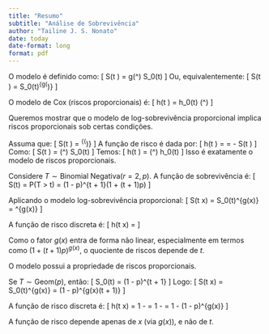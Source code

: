 ```yaml
---
title: "Resumo"
subtitle: "Análise de Sobrevivência"
author: "Tailine J. S. Nonato"
date: today
date-format: long
format: pdf
---
```



\maketitle

\section*{Modelo de Log-Sobrevivência Proporcional}

O modelo é definido como:
\[
\log S(t \mid \mathbf{x}) = g(\mathbf{x}^\top \beta) \cdot \log S_0(t)
\]
Ou, equivalentemente:
\[
S(t \mid \mathbf{x}) = S_0(t)^{g(\mathbf{x}^\top \beta)}
\]

\subsection*{i) Equivalência com o modelo de riscos proporcionais}

O modelo de Cox (riscos proporcionais) é:
\[
h(t \mid \mathbf{x}) = h_0(t) \cdot \exp(\mathbf{x}^\top \beta)
\]

Queremos mostrar que o modelo de log-sobrevivência proporcional implica riscos proporcionais sob certas condições.

\subsubsection*{Demonstração:}
Assuma que:
\[
S(t \mid \mathbf{x}) = \left[ S_0(t) \right]^{\exp(\mathbf{x}^\top \beta)}
\]
A função de risco é dada por:
\[
h(t \mid \mathbf{x}) = \frac{f(t \mid \mathbf{x})}{S(t \mid \mathbf{x})} = -\frac{d}{dt} \log S(t \mid \mathbf{x})
\]
Como:
\[
\log S(t \mid \mathbf{x}) = \exp(\mathbf{x}^\top \beta) \cdot \log S_0(t)
\]
Temos:
\[
h(t \mid \mathbf{x}) = \exp(\mathbf{x}^\top \beta) \cdot h_0(t)
\]
\textbf{Conclusão:} Isso é exatamente o modelo de riscos proporcionais.

\subsection*{ii) Modelo Binomial Negativa (2,0) não possui riscos proporcionais}

Considere $T \sim \text{Binomial Negativa}(r = 2, p)$. A função de sobrevivência é:
\[
S(t) = P(T > t) = (1 - p)^{t + 1}(1 + (t + 1)p)
\]

Aplicando o modelo log-sobrevivência proporcional:
\[
S(t \mid x) = S_0(t)^{g(x)} = \left[ (1 - p)^{t+1}(1 + (t+1)p) \right]^{g(x)}
\]

A função de risco discreta é:
\[
h(t \mid x) = \frac{S(t \mid x) - S(t+1 \mid x)}{S(t \mid x)}
\]

Como o fator $g(x)$ entra de forma não linear, especialmente em termos como $(1 + (t+1)p)^{g(x)}$, o quociente de riscos depende de $t$.

\textbf{Conclusão:} O modelo \textbf{não} possui a propriedade de riscos proporcionais.

\subsection*{Bônus: Modelo Geométrico possui riscos proporcionais}

Se $T \sim \text{Geom}(p)$, então:
\[
S_0(t) = (1 - p)^{t + 1}
\]
Logo:
\[
S(t \mid x) = S_0(t)^{g(x)} = (1 - p)^{g(x)(t + 1)}
\]

A função de risco discreta é:
\[
h(t \mid x) = 1 - \frac{S(t + 1 \mid x)}{S(t \mid x)} = 1 - \frac{(1 - p)^{g(x)(t+2)}}{(1 - p)^{g(x)(t+1)}} = 1 - (1 - p)^{g(x)}
\]

\textbf{Conclusão:} A função de risco depende apenas de $x$ (via $g(x)$), e não de $t$. \textbf{Portanto, o modelo geométrico apresenta riscos proporcionais.}
